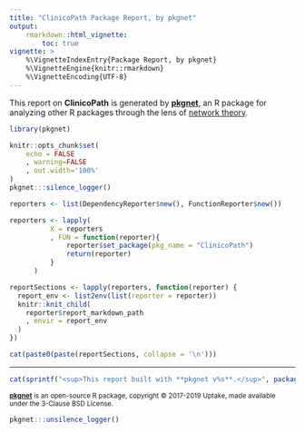 ```yaml
---
title: "ClinicoPath Package Report, by pkgnet"
output: 
    rmarkdown::html_vignette:
        toc: true
vignette: >
    %\VignetteIndexEntry{Package Report, by pkgnet}
    %\VignetteEngine{knitr::rmarkdown}
    %\VignetteEncoding{UTF-8}
---
```


This report on **ClinicoPath** is generated by [**pkgnet**](https://uptakeopensource.github.io/pkgnet/), an R package for analyzing other R packages through the lens of [network theory](https://en.wikipedia.org/wiki/Network_theory). 

```r
library(pkgnet)

knitr::opts_chunk$set(
    echo = FALSE
    , warning=FALSE
    , out.width='100%'
)
pkgnet:::silence_logger()

reporters <- list(DependencyReporter$new(), FunctionReporter$new())

reporters <- lapply(
          X = reporters
          , FUN = function(reporter){
              reporter$set_package(pkg_name = "ClinicoPath")
              return(reporter)
          }
      )

```

```r
reportSections <- lapply(reporters, function(reporter) {
  report_env <- list2env(list(reporter = reporter))
  knitr::knit_child(
    reporter$report_markdown_path
    , envir = report_env
  )
})

```

```r
cat(paste0(paste(reportSections, collapse = '\n')))
```

---

```r
cat(sprintf("<sup>This report built with **pkgnet v%s**.</sup>", packageVersion('pkgnet')))
```

<sup>[**pkgnet**](https://uptakeopensource.github.io/pkgnet/) is an open-source R package, copyright &copy; 2017-2019 Uptake, made available under the 3-Clause BSD License.</sup>

```r
pkgnet:::unsilence_logger()
```
